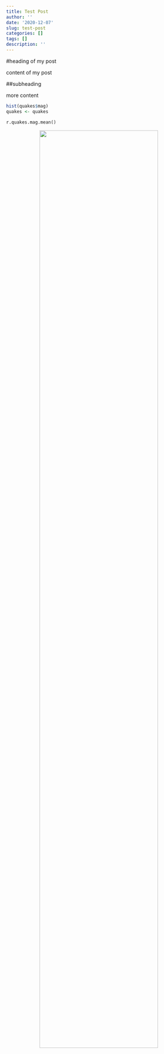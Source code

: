 ```yaml
---
title: Test Post
author: ''
date: '2020-12-07'
slug: test-post
categories: []
tags: []
description: ''
---
```


#heading of my post

content of my post

##subheading

more content

```R
hist(quakes$mag)
quakes <- quakes
```


```python
r.quakes.mag.mean()
```

<center>
![](/post/2020-12-07-test-post_files/IMG_8956.PNG){width=80%}
</center>